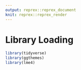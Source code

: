 ```yaml
---
output: reprex::reprex_document
knit: reprex::reprex_render
---
```


# Library Loading
```r
library(tidyverse)
library(ggthemes)
library(lme4)
```